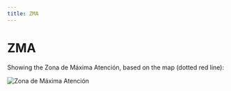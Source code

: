 ```yaml
---
title: ZMA
---
```


# ZMA
<!-- markdownlint-disable MD013 -->
Showing the Zona de Máxima Atención, based on the map (dotted red line):

<img src="data:image/png;base64,iVBORw0KGgoAAAANSUhEUgAAAqsAAAHDCAYAAAADVFNbAAAAAXNSR0IArs4c6QAAIABJREFUeF7svQmUZFd5Jvi9WDMjMjIiMzJy30q1oV1IQkhCYrFhMC3AgBl8jscN7mZtM2DMtLFxN4vdbjieMfi4AXtsN7axEQ0Gg1mMACGxyA2SEJKQkEol1ZqVlXvGvq9zvv/e+96LLTOqmBl8sIKDqiriLXf573+///uXa/3bF32glUkW0UIDzZYHVgvqY/7U/1R/eNQfVhOtFmBZ8g/7ipbc1IIlD7GAliXX6Zvs251HtuQ99jvND/o1phl8QwsWrJZ5V8/GOY+1m+S6ju9x90X/ZD/S/ZvqWNdAWM22wdDdsuyhYhvV+Khx6Pz0+rrlsdraxWtalhrJrvs7329xTPRE2ANtoenpdbfdOqdpMrCuvtoTwbnreLtl+ml+ULMi89ejrd33twDTLtc73U9ra0vX..." alt="Zona de Máxima Atención" />